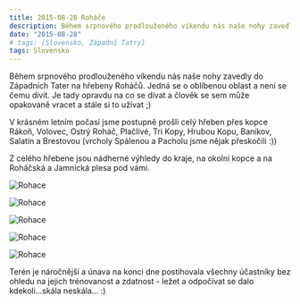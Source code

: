 ```yaml
---
title: 2015-08-28 Roháče
description: Během srpnového prodlouženého víkendu nás naše nohy zavedly do Západních Tater na hřebeny Roháčů.
date: "2015-08-28"
# tags: [Slovensko, Západní Tatry]
tags: Slovensko
---
```


Během srpnového prodlouženého víkendu nás naše nohy zavedly do Západních Tater na hřebeny Roháčů. Jedná se o oblíbenou oblast a není se čemu divit. Je tady opravdu na co se dívat a člověk se sem může opakovaně vracet a stále si to užívat ;)

V krásném letním počasí jsme postupně prošli celý hřeben přes kopce Rákoň, Volovec, Ostrý Roháč, Plačlivé, Tri Kopy, Hrubou Kopu, Baníkov, Salatín a Brestovou (vrcholy Spálenou a Pacholu jsme nějak přeskočili :))

Z celého hřebene jsou nádherné výhledy do kraje, na okolní kopce a na Roháčská a Jamnická plesa pod vámi.


<Image
  src="/images/2015-08-28/rohace1.jpg"
  alt="Rohace"
  width={1280}
  height={750}
  priority
  className="next-image"
/>

<Image
  src="/images/2015-08-28/rohace2.jpg"
  alt="Rohace"
  width={1280}
  height={750}
  priority
  className="next-image"
/>

<Image
  src="/images/2015-08-28/rohace3.jpg"
  alt="Rohace"
  width={1280}
  height={750}
  priority
  className="next-image"
/>

<Image
  src="/images/2015-08-28/rohace4.jpg"
  alt="Rohace"
  width={1280}
  height={750}
  priority
  className="next-image"
/>

<div className="flex justify-center">
  <Image
    src="/images/2015-08-28/rohace5.jpg"
    alt="Rohace"
    width={750}
    height={1080}
    priority
    className="next-image"
  />
</div>

Terén je náročnější a únava na konci dne postihovala všechny účastníky bez ohledu na jejich trénovanost a zdatnost - ležet a odpočívat se dalo kdekoli...skála neskála... :)
